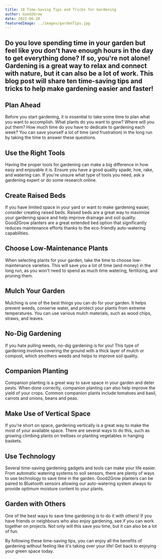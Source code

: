 ```yaml
---
title: 10 Time-Saving Tips and Tricks for Gardening
author: Good2Grow
date: 2022-06-20
featuredImage: ../images/gardenTips.jpg
---
```


## Do you love spending time in your garden but feel like you don't have enough hours in the day to get everything done? If so, you're not alone! Gardening is a great way to relax and connect with nature, but it can also be a lot of work. This blog post will share ten time-saving tips and tricks to help make gardening easier and faster!

<h2>Plan Ahead</h2>

Before you start gardening, it is essential to take some time to plan what you want to accomplish. What plants do you want to grow? Where will you put them? How much time do you have to dedicate to gardening each week? You can save yourself a lot of time (and frustration) in the long run by taking the time to answer these questions.

<h2>Use the Right Tools</h2>

Having the proper tools for gardening can make a big difference in how easy and enjoyable it is. Ensure you have a good quality spade, hoe, rake, and watering can. If you're unsure what type of tools you need, ask a gardening expert or do some research online.

<h2>Create Raised Beds</h2>

If you have limited space in your yard or want to make gardening easier, consider creating raised beds. Raised beds are a great way to maximize your gardening space and help improve drainage and soil quality. Good2Grow planters are a great extended bed option that significantly reduces maintenance efforts thanks to the eco-friendly auto-watering capabilities.

<h2>Choose Low-Maintenance Plants</h2>

When selecting plants for your garden, take the time to choose low-maintenance varieties. This will save you a lot of time (and money) in the long run, as you won't need to spend as much time watering, fertilizing, and pruning them.

<h2>Mulch Your Garden</h2>

Mulching is one of the best things you can do for your garden. It helps prevent weeds, conserve water, and protect your plants from extreme temperatures. You can use various mulch materials, such as wood chips, straws, and leaves.

<h2>No-Dig Gardening</h2>

If you hate pulling weeds, no-dig gardening is for you! This type of gardening involves covering the ground with a thick layer of mulch or compost, which smothers weeds and helps to improve soil quality.

<h2>Companion Planting</h2>

Companion planting is a great way to save space in your garden and deter pests. When done correctly, companion planting can also help improve the yield of your crops. Common companion plants include tomatoes and basil, carrots and onions, beans and peas.

<h2>Make Use of Vertical Space</h2>

If you're short on space, gardening vertically is a great way to make the most of your available space. There are several ways to do this, such as growing climbing plants on trellises or planting vegetables in hanging baskets.

<h2>Use Technology</h2>

Several time-saving gardening gadgets and tools can make your life easier. From automatic watering systems to soil sensors, there are plenty of ways to use technology to save time in the garden. Good2Grow planters can be paired to Bluetooth sensors allowing our auto-watering system always to provide optimum moisture content to your plants.

<h2>Garden with Others</h2>

One of the best ways to save time gardening is to do it with others! If you have friends or neighbours who also enjoy gardening, see if you can work together on projects. Not only will this save you time, but it can also be a lot of fun.

By following these time-saving tips, you can enjoy all the benefits of gardening without feeling like it's taking over your life! Get back to enjoying your green space today.





